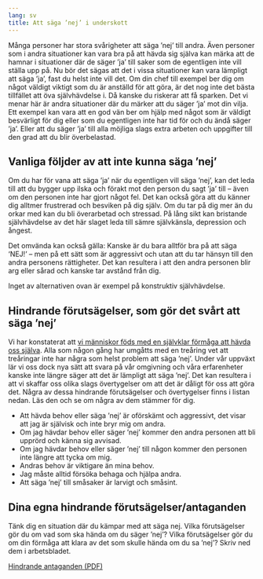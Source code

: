 ```yaml
---
lang: sv
title: Att säga ’nej’ i underskott
---
```


Många personer har stora svårigheter att säga ’nej’ till andra. Även
personer som i andra situationer kan vara bra på att hävda sig själva
kan märka att de hamnar i situationer där de säger ’ja’ till saker som
de egentligen inte vill ställa upp på. Nu bör det sägas att det i vissa
situationer kan vara lämpligt att säga ’ja’, fast du helst inte vill
det. Om din chef till exempel ber dig om något väldigt viktigt som du är
anställd för att göra, är det nog inte det bästa tillfället att öva
självhävdelse i. Då kanske du riskerar att få sparken. Det vi menar här
är andra situationer där du märker att du säger ’ja’ mot din vilja. Ett
exempel kan vara att en god vän ber om hjälp med något som är väldigt
besvärligt för dig eller som du egentligen inte har tid för och du ändå
säger ’ja’. Eller att du säger ’ja’ till alla möjliga slags extra
arbeten och uppgifter till den grad att du blir överbelastad.

## Vanliga följder av att inte kunna säga ’nej’

Om du har för vana att säga ’ja’ när du egentligen vill säga ’nej’, kan
det leda till att du bygger upp ilska och förakt mot den person du sagt
’ja’ till -- även om den personen inte har gjort något fel. Det kan
också göra att du känner dig alltmer frustrerad och besviken på dig
själv. Om du tar på dig mer än du orkar med kan du bli överarbetad och
stressad. På lång sikt kan bristande självhävdelse av det här slaget
leda till sämre självkänsla, depression och ångest.

Det omvända kan också gälla: Kanske är du bara alltför bra på att säga
'NEJ!' -- men på ett sätt som är aggressivt och utan att du tar hänsyn
till den andra personens rättigheter. Det kan resultera i att den andra
personen blir arg eller sårad och kanske tar avstånd från dig.

Inget av alternativen ovan är exempel på konstruktiv självhävdelse.

## Hindrande förutsägelser, som gör det svårt att säga ’nej’

Vi har konstaterat att [vi människor föds med en självklar förmåga att hävda
oss själva](1-2.qmd). Alla som någon gång har umgåtts med en treåring vet att
treåringar inte har några som helst problem att säga ’nej’. Under vår
uppväxt lär vi oss dock nya sätt att svara på vår omgivning och våra
erfarenheter kanske inte längre säger att det är lämpligt att säga
’nej’. Det kan resultera i att vi skaffar oss olika slags övertygelser
om att det är dåligt för oss att göra det. Några av dessa hindrande
förutsägelser och övertygelser finns i listan nedan. Läs den och se om
några av dem stämmer för dig.

- Att hävda behov eller säga ’nej’ är oförskämt och aggressivt, det visar att jag är självisk och inte bryr mig om andra.
- Om jag hävdar behov eller säger ’nej’ kommer den andra personen att bli upprörd och känna sig avvisad.
- Om jag hävdar behov eller säger ’nej’ till någon kommer den personen inte längre att tycka om mig.
- Andras behov är viktigare än mina behov.
- Jag måste alltid försöka behaga och hjälpa andra.
- Att säga ’nej’ till småsaker är larvigt och småsint.

## Dina egna hindrande förutsägelser/antaganden

Tänk dig en situation där du kämpar med att säga nej. Vilka
förutsägelser gör du om vad som ska hända om du säger ’nej’? Vilka
förutsägelser gör du om din förmåga att klara av det som skulle hända om
du sa ’nej’? Skriv ned dem i arbetsbladet.

::: {.content-visible when-format="html"}
[Hindrande antaganden (PDF)](forms/f0a1c31a82f11d157bae31eddf7ddc1f.pdf)
:::

